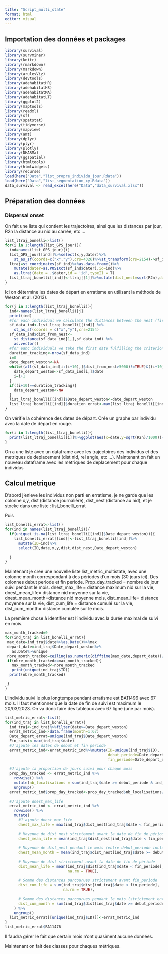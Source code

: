 ---
title: "Script_multi_state"
format: html
editor: visual
---

## Importation des données et packages

```{r}
library(survival)
library(survminer)
library(knitr) 
library(rmarkdown) 
library(markdown)
library(arulesViz)
library(devtools)
library(adehabitatHR)
library(adehabitatHS)
library(adehabitatMA)
library(adehabitatLT)
library(ggplot2)
library(maptools)
library(readxl)
library(sf)
library(spatstat)
library(tidyverse)
library(mapview)
library(amt)
library(dplyr)
library(plyr)
library(plotly)
library(DHARMa)
library(ggspatial)
library(htmltools)
library(htmlwidgets)
library(recurse)
load(here("Data","list_propre_individu_jour.Rdata"))
load(here("Data","list_segmentation_xy.Rdata"))
data_survival <- read_excel(here("Data","data_survival.xlsx"))
```

## Préparation des données

### Dispersal onset

On fait une liste qui contient les trajectoires, ainsi que les distances par jour, R2n la distance au nid au carrée, etc ...

```{r}
list_ltraj_bonelli<-list()
for(i in 1:length(list_GPS_jour)){
  ind=names(list_GPS_jour)[i]
  list_GPS_jour[[ind]]%>%select(x,y,dater)%>%
    st_as_sf(coords=c("x","y"),crs=4326)%>%st_transform(crs=2154)->sf_ind
  ltraj=st_coordinates(sf_ind)%>%as.data.frame()%>%
    mutate(dater=as.POSIXct(sf_ind$dater),id=ind)%>%
    as.ltraj(date = .$dater,id = 'id',typeII = T)
  list_ltraj_bonelli[[ind]]<-ltraj[[1]]%>%mutate(dist_nest=sqrt(R2n),day_interval=dt/86400)
}

```

Ici on détermine les dates de départ en erratisme en utilisant la méthode de Weston et al. (2013).

```{r}
for(j in 1:length(list_ltraj_bonelli)){
  ind<-names(list_ltraj_bonelli)[j]
  print(ind)
  #for each individual we calculate the distances between the nest (first location) and all the locations.
  sf_data_ind<-list_ltraj_bonelli[[ind]] %>%  
    st_as_sf(coords = c("x","y"),crs=2154) 
  sf_data_ind$dist_from_nest<-
    st_distance(sf_data_ind[1,],sf_data_ind) %>% 
    as.vector()
  #for eahc individuals we take the first date fulfilling the criterion.
  duration_tracking<-nrow(sf_data_ind)
  i=0
  date_depart_weston<-NA
  while((all(sf_data_ind[i:(i+10),]$dist_from_nest>5000)!=TRUE)&((i+10)<duration_tracking)){
    date_depart_weston<-sf_data_ind[i,]$date
    i=i+1
  }
  if((i+10)==duration_tracking){
    date_depart_weston<-NA
  }
  list_ltraj_bonelli[[ind]]$Date_depart_weston<-date_depart_weston
  list_ltraj_bonelli[[ind]]$duration_errat<-max(list_ltraj_bonelli[[ind]]$date)-list_ltraj_bonelli[[ind]]$Date_depart_weston
}
```

On vérifie la cohérence des dates de départ. Crée un graphe par individu avec la date de départ en rouge.

```{r}
for(i in 1:length(list_ltraj_bonelli)){
  print(list_ltraj_bonelli[[i]]%>%ggplot(aes(x=date,y=sqrt(R2n)/1000))+geom_line()+geom_vline(aes(xintercept = Date_depart_weston),color='red'))+scale_y_continuous(name = "Distance au nid (km)")
}
```

On a une liste avec un dataframe avec les trajectoires des individus et des metriques de deplacement (dist nid, rel angle, etc ...). Maintenant on fait un nouveau dataframe avec les métriques de deplacement pour chaque individus

## Calcul metrique

D'abord j'enleve les individus non parti en erratisme, je ne garde que les colonne x,y, dist (distance journalière), dist_nest (distance au nid), et je stocke dans une liste : list_bonelli_errat

Puis

```{r}
list_bonelli_errat<-list()
for(ind in names(list_ltraj_bonelli)){
  if(unique(!is.na(list_ltraj_bonelli[[ind]]$Date_depart_weston))){
    list_bonelli_errat[[ind]]<-list_ltraj_bonelli[[ind]]%>%
      mutate(ID=ind)%>%
      select(ID,date,x,y,dist,dist_nest,Date_depart_weston)
      
  }
}
```

Maintenant je cree une nouvelle liste list_metric_multistate, avec une colonne month correspondant à des périodes d'un mois (30 jours ici). Des colonnes debut periode et fin periode. Prop_day_tracked = nombre de jour suivi pendant le mois. dnest_max_life = distance maximum nid sur la vie, dnest_mean_life= distance nid moyenne sur la vie, dnest_mean_month=distance nid moyenne mois, dist_mean_life= distance moyenne sur la vie, dist_cum_life = distance cumulé sur la vie, dist_cum_month= distance cumulée sur le mois.

La première chose à identifier est l'individu avec la durée maximal de suivi en mois.

```{r}
max_month_tracked=0
for(ind_traj in list_bonelli_errat){
 max_date=ind_traj$date%>%as.Date()%>%max
 depart_date=ind_traj$Date_depart_weston%>%
   as.Date%>%unique
 nbre_month_tracked=ceiling(as.numeric(difftime(max_date,depart_date))/30)
 if(nbre_month_tracked>=max_month_tracked){
   max_month_tracked<-nbre_month_tracked
   print(unique(ind_traj$ID))
  print(nbre_month_tracked)

 }
}
```

L'individu suivi le plus longtemps pendant erratisme est BA11496 avec 67 mois. Il faut mentionner que la date de fin de suivi est maximum le 20/03/2023. On va donc faire des tableaux avec 67 ligne (une par mois).

```{r}
list_metric_errat<-list()
for(ind_traj in list_bonelli_errat){
  ind_traj<-ind_traj%>%filter(date>=Date_depart_weston)
  errat_metric_ind<-data.frame(month=1:67)
  Date_depart_errat=unique(ind_traj$Date_depart_weston)
  Fin_suivi<-max(ind_traj$date)
  #J'ajoute les dates de debut et fin periode
  errat_metric_ind<-errat_metric_ind%>%mutate(ID=unique(ind_traj$ID),
                                              debut_periode=Date_depart_errat+(month-1)*days(30),
                                              fin_periode=Date_depart_errat+month*days(30))
  
  #J'ajoute la proportion de jours suivi pour chaque mois
  prop_day_tracked <- errat_metric_ind %>%
    rowwise() %>%
    mutate(nb_localisations = sum(ind_traj$date >= debut_periode & ind_traj$date < fin_periode)) %>%
    ungroup()
  errat_metric_ind$prop_day_tracked<-prop_day_tracked$nb_localisations/30
  
  #J'ajoute dnest_max_life
  errat_metric_ind <- errat_metric_ind %>%
    rowwise() %>%
    mutate(
      #J'ajoute dnest_max_life
      dnest_max_life = max(ind_traj$dist_nest[ind_traj$date < fin_periode], na.rm = TRUE),
      
      # Moyenne de dist_nest strictement avant la date de fin de période
      dnest_mean_life = mean(ind_traj$dist_nest[ind_traj$date < fin_periode], na.rm = TRUE),
      
      # Moyenne de dist_nest pendant le mois (entre debut_periode inclus et fin_periode inclus)
      dnest_mean_month = mean(ind_traj$dist_nest[ind_traj$date >= debut_periode & ind_traj$date < fin_periode], na.rm = TRUE),
      
      # Moyenne de dist strictement avant la date de fin de période
      dist_mean_life = mean(ind_traj$dist[ind_traj$date < fin_periode], 
                            na.rm = TRUE),
      
      # Somme des distances parcourues strictement avant fin_periode
      dist_cum_life = sum(ind_traj$dist[ind_traj$date < fin_periode], 
                          na.rm = TRUE),
      
      # Somme des distances parcourues pendant le mois (strictement entre debut_periode et fin_periode)
      dist_cum_month = sum(ind_traj$dist[ind_traj$date >= debut_periode & ind_traj$date < fin_periode], na.rm = TRUE)
    ) %>%
    ungroup()
  list_metric_errat[[unique(ind_traj$ID)]]<-errat_metric_ind
}
list_metric_errat$BA11476
```

Il faudra gérer le fait que certain mois n'ont quasiment aucune données.

Maintenant on fait des classes pour chaques métriques.
